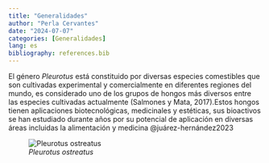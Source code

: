 ```yaml
---
title: "Generalidades"
author: "Perla Cervantes"
date: "2024-07-07"
categories: [Generalidades]
lang: es
bibliography: references.bib
---
```


El género *Pleurotus* está constituido por diversas especies comestibles que son cultivadas experimental y comercialmente en diferentes regiones del mundo, es considerado uno de los grupos de hongos más diversos entre las especies cultivadas actualmente (Salmones y Mata, 2017).Estos hongos tienen aplicaciones biotecnológicas, medicinales y estéticas, sus bioactivos se han estudiado durante años por su potencial de aplicación en diversas áreas incluidas la alimentación y medicina @juárez-hernández2023

![*Pleurotus ostreatus*](/posts/p.png)
